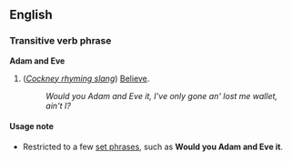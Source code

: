==English==
===Transitive verb phrase===
'''Adam and Eve'''

#(''[[Cockney rhyming slang]]'') [[Believe]].
#:''Would you Adam and Eve it, I've only gone an' lost me wallet, ain't I?''

====Usage note====
*Restricted to a few [[set phrase]]s, such as '''Would you Adam and Eve it'''.
{{wikipedia}}